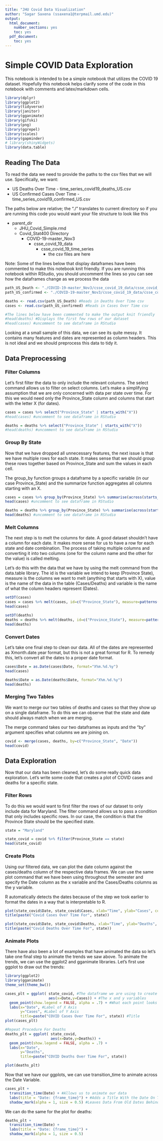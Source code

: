 ```yaml
---
title: "JHU Covid Data Visualization"
author: "Sagar Saxena (ssaxena1@terpmail.umd.edu)"
output:
  html_document:
    number_sections: yes
    toc: yes  
  pdf_document:
    toc: yes
---
```

# Simple COVID Data Exploration

This notebook is intended to be a simple notebook that utilizes the COVID 19 dataset. Hopefully this notebook helps clarify some of the code in this notebook with comments and latex/markdown cells. 

```r
library(dplyr)
library(ggplot2)
library(tidyverse)
library(janitor)
library(gganimate)
library(gifski)
library(png)
library(ggrepel)
library(scales)
library(gapminder)
# library(shinyWidgets)
library(data.table)
```

## Reading The Data

To read the data we need to provide the paths to the csv files that we will use. Specifically, we want:

* US Deaths Over Time - time_series_covid19_deaths_US.csv
* US Confirmed Cases Over Time - time_series_covid19_confirmed_US.csv

The paths below are relative; the "./" translates to current directory so if you are running this code you would want your file structure to look like this

* parent_dir
  * JHU_Covid_Simple.rmd
  * Covid_Stat400 Directory
    * COVID-19-master_Nov3
      * csse_covid_19_data
        * csse_covid_19_time_series
          * the csv files are here
          
Note: Some of the lines below that display dataframes have been commented to make this notebook knit friendly. If you are running this notebook within RStudio, you should uncomment the lines so you can see how the dataframes change as we process the data

```r
path_US_Death <- "./COVID-19-master_Nov3/csse_covid_19_data/csse_covid_19_time_series/time_series_covid19_deaths_US.csv"
path_US_confirmed <- "./COVID-19-master_Nov3/csse_covid_19_data/csse_covid_19_time_series/time_series_covid19_confirmed_US.csv"

deaths <- read.csv(path_US_Death) #Reads in Deaths Over Time csv
cases <- read.csv(path_US_confirmed) #Reads in Cases Over Time csv

#The lines below have been commented to make the output knit friendly
#head(deaths) #Displays the first few rows of our dataset
#head(cases) #uncomment to see dataframe in RStudio
```

Looking at a small sample of this data, we can see its quite messy. It contains many features and dates are represented as column headers. This is not ideal and we should preprocess this data to tidy it.

## Data Preprocessing

### Filter Columns
Let's first filter the data to only include the relevant columns. The select command allows us to filter on select columns. Let's make a simplifying assumption that we are only concerned with data per state over time. For this we would need only the Province_State column and columns that start with the letter X (for dates).

```R
cases = cases %>% select("Province_State" | starts_with("X"))
#head(cases) #uncomment to see dataframe in RStudio

deaths = deaths %>% select("Province_State" | starts_with("X"))
#head(deaths) #uncomment to see dataframe in RStudio
```

### Group By State

Now that we have dropped all unnecessary features, the next issue is that we have multiple rows for each state. It makes sense that we should group these rows together based on Province_State and sum the values in each cell.

The group_by function groups a dataframe by a specific variable (in our case Province_State) and the summarize function aggregates all columns starting with an X.

```r
cases = cases %>% group_by(Province_State) %>% summarise(across(starts_with("X"), sum))
head(cases) #uncomment to see dataframe in RStudio

deaths = deaths %>% group_by(Province_State) %>% summarise(across(starts_with("X"), sum))
head(deaths) #uncomment to see dataframe in RStudio
```

### Melt Columns

The next step is to melt the columns for date. A good dataset shouldn't have a column for each date. It makes more sense for us to have a row for each state and date combination. The process of taking multiple columns and converting it into two columns (one for the column name and the other for the value) is called melting. 

Let's do this with the data that we have by using the melt command from the data.table library. The id is the variable we intend to keep (Province State), measure is the columns we want to melt (anything that starts with X), value is the name of the data in the table (Cases/Deaths) and variable is the name of what the column headers represent (Dates).

```r
setDT(cases)
cases = cases %>% melt(cases, id=c("Province_State"), measure=patterns("^X"), value.name="Cases", variable.name="Date")
head(cases)

setDT(deaths)
deaths = deaths %>% melt(deaths, id=c("Province_State"), measure=patterns("^X"), value.name="Deaths", variable.name="Date")
head(deaths)
```

### Convert Dates

Let's take one final step to clean our data. All of the dates are represented as Xmonth.date.year format, but this is not a great format for R. To remedy this, let's convert all the dates to a proper date format.

```r
cases$Date = as.Date(cases$Date, format="X%m.%d.%y")
head(cases)

deaths$Date = as.Date(deaths$Date, format="X%m.%d.%y")
head(deaths)
```

### Merging Two Tables

We want to merge our two tables of deaths and cases so that they show up on a single dataframe. To do this we can observe that the state and date should always match when we are merging.

The merge command takes our two dataframes as inputs and the "by" argument specifies what columns we are joining on.

```R
covid <- merge(cases, deaths, by=c("Province_State", "Date"))
head(covid)
```

## Data Exploration

Now that our data has been cleaned, let's do some really quick data exploration. Let's write some code that creates a plot of COVID cases and deaths for a specific state.

### Filter Rows

To do this we would want to first filter the rows of our dataset to only include data for Maryland. The filter command allows us to pass a condition that only includes specific rows. In our case, the condition is that the Province State should be the specified state. 

```r
state = "Maryland"

state_covid = covid %>% filter(Province_State == state)
head(state_covid)
```

### Create Plots

Using our filtered data, we can plot the date column against the cases/deaths column of the respective data frames. We can use the same plot command that we have been using throughout the semester and specify the Date column as the x variable and the Cases/Deaths columns as the y variable. 

R automatically detects the dates because of the step we took earlier to format the dates in a way that is interpretable to R. 

```r
plot(state_covid$Date, state_covid$Cases, xlab="Time", ylab="Cases", col="red")
title(paste("Covid Cases Over Time For", state))

plot(state_covid$Date, state_covid$Deaths, xlab="Time", ylab="Deaths", col="blue")
title(paste("Covid Deaths Over Time For", state))
```

### Animate Plots

There have also been a lot of examples that have animated the data so let's take one final step to animate the trends we saw above. To animate the trends, we can use the ggplot2 and gganimate libraries. Let's first use ggplot to draw out the trends:

```R
library(ggplot2)
library(gganimate)
theme_set(theme_bw())

cases_plt = ggplot( state_covid, #The dataframe we are using to create the plot
                    aes(x=Date,y=Cases)) + #The x and y variables
  geom_point(show.legend = FALSE, alpha = .7) + #What each point looks like
  labs(x="Date", #Label of X Axis
       y="Cases", #Label of Y Axis
       title=paste("COVID Cases Over Time For", state)) #Title
plot(cases_plt)

#Repeat Procedure For Deaths
deaths_plt = ggplot( state_covid, 
                     aes(x=Date,y=Deaths)) +
  geom_point(show.legend = FALSE, alpha = .7) + 
  labs(x="Date",
       y="Deaths",
       title=paste("COVID Deaths Over Time For", state))

plot(deaths_plt)
```

Now that we have our ggplots, we can use transition_time to animate across the Date Variable.

```R
cases_plt + 
  transition_time(Date) + #Allows us to animate our data
  labs(title = "Date: {frame_time}") + #Adds a Title With the Date On The Top
  shadow_mark(alpha = 1, size = 0.5) #Leaves Data From Old Dates Behind
```

We can do the same for the plot for deaths:

```R
deaths_plt + 
  transition_time(Date) + 
  labs(title = "Date: {frame_time}") +
  shadow_mark(alpha = 1, size = 0.5) 
```